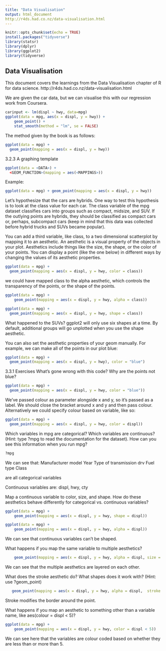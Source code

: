 ```yaml
---
title: "Data Visualisation"
output: html_document
http://r4ds.had.co.nz/data-visualisation.html
---
```


```r
knitr::opts_chunk$set(echo = TRUE)
install.packages("tidyverse")
library(statsr)
library(dplyr)
library(ggplot2)
library(tidyverse)
```

## Data Visualisation
This document covers the learnings from the Data Visualisation chapter of R for data science. http://r4ds.had.co.nz/data-visualisation.html

We are given the car data, but we can visualise this with our regression work from Coursera.

```r
carinput <- lm(displ ~ hwy, data=mpg)
ggplot(data = mpg, aes(x = displ, y = hwy)) +
    geom_point() +
    stat_smooth(method = "lm", se = FALSE)
```

The method given by the book is as follows:

```r
ggplot(data = mpg) + 
  geom_point(mapping = aes(x = displ, y = hwy))
```

3.2.3 A graphing template

```r
ggplot(data = <DATA>) + 
  <GEOM_FUNCTION>(mapping = aes(<MAPPINGS>))
```

Example:
```r
ggplot(data = mpg) + geom_point(mapping = aes(x = displ, y = hwy))
```


Let’s hypothesize that the cars are hybrids. One way to test this hypothesis is to look at the class value for each car. The class variable of the mpg dataset classifies cars into groups such as compact, midsize, and SUV. If the outlying points are hybrids, they should be classified as compact cars or, perhaps, subcompact cars (keep in mind that this data was collected before hybrid trucks and SUVs became popular).

You can add a third variable, like class, to a two dimensional scatterplot by mapping it to an aesthetic. An aesthetic is a visual property of the objects in your plot. Aesthetics include things like the size, the shape, or the color of your points. You can display a point (like the one below) in different ways by changing the values of its aesthetic properties.


```r
ggplot(data = mpg) + 
  geom_point(mapping = aes(x = displ, y = hwy, color = class))
```

we could have mapped class to the alpha aesthetic, which controls the transparency of the points, or the shape of the points.

```r
ggplot(data = mpg) + 
    geom_point(mapping = aes(x = displ, y = hwy, alpha = class))
```


```r
ggplot(data = mpg) + 
  geom_point(mapping = aes(x = displ, y = hwy, shape = class))
```
What happened to the SUVs? ggplot2 will only use six shapes at a time. By default, additional groups will go unplotted when you use the shape aesthetic.


You can also set the aesthetic properties of your geom manually. For example, we can make all of the points in our plot blue:
```r
ggplot(data = mpg) + 
  geom_point(mapping = aes(x = displ, y = hwy), color = "blue")
```



3.3.1 Exercises
What’s gone wrong with this code? Why are the points not blue?
```r
ggplot(data = mpg) + 
  geom_point(mapping = aes(x = displ, y = hwy, color = "blue"))
```

We've passed colour as parameter alongside x and y, so it's passed as a label. We should close the bracket around x and y and then pass colour. Alternatively we could specify colour based on variable, like so:

```r
ggplot(data = mpg) + 
  geom_point(mapping = aes(x = displ, y = hwy, color = displ))
```


Which variables in mpg are categorical? Which variables are continuous? (Hint: type ?mpg to read the documentation for the dataset). How can you see this information when you run mpg?

```r
?mpg
```

We can see that:
Manufacturer model
Year
Type of transmission
drv
Fuel type
Class

are all categorical variables

Continuous variables are:
displ, hwy, cty

Map a continuous variable to color, size, and shape. How do these aesthetics behave differently for categorical vs. continuous variables?

```r
ggplot(data = mpg) + 
    geom_point(mapping = aes(x = displ, y = hwy, shape = displ))

ggplot(data = mpg) + 
    geom_point(mapping = aes(x = displ, y = hwy, alpha = displ))


```

We can see that continuous variables can't be shaped.


What happens if you map the same variable to multiple aesthetics?
```r
    geom_point(mapping = aes(x = displ, y = hwy, alpha = displ, size = displ))
```

We can see that the multiple aesthetics are layered on each other.

What does the stroke aesthetic do? What shapes does it work with? (Hint: use ?geom_point)

```r
   geom_point(mapping = aes(x = displ, y = hwy, alpha = displ,  stroke = 5))
```
Stroke modifies the border around the point.

What happens if you map an aesthetic to something other than a variable name, like aes(colour = displ < 5)?


```r
ggplot(data = mpg) + 
    geom_point(mapping = aes(x = displ, y = hwy, color = displ < 5))
```
We can see here that the variables are colour coded based on whether they are less than or more than 5.
